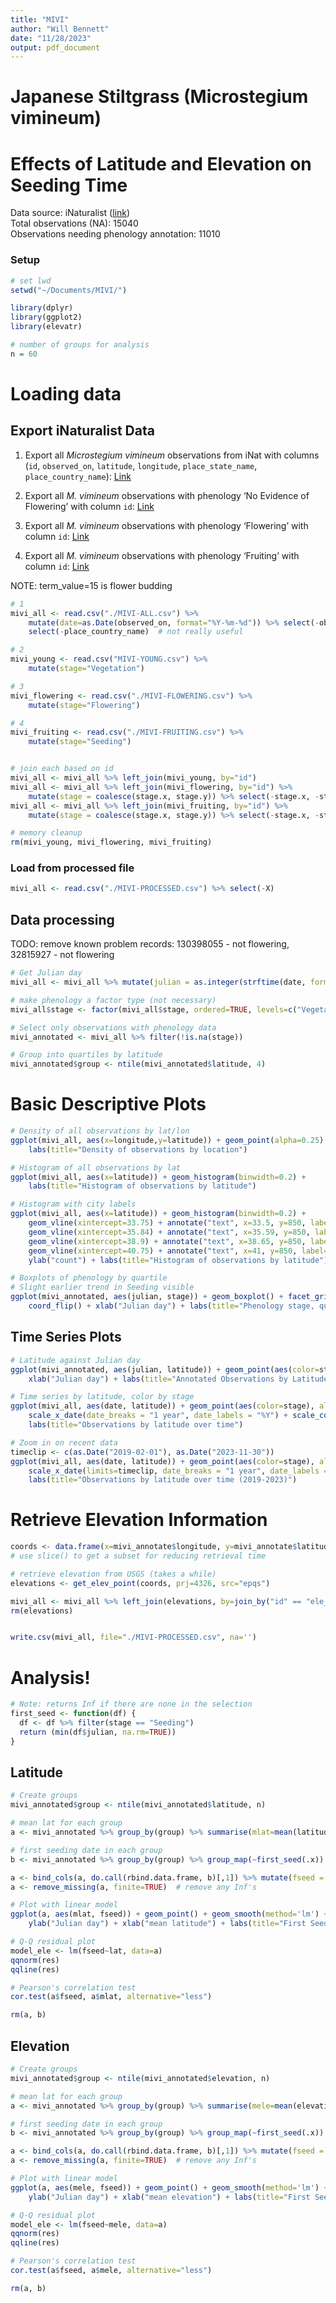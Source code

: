 ```yaml
---
title: "MIVI"
author: "Will Bennett"
date: "11/28/2023"
output: pdf_document
---
```


# Japanese Stiltgrass (Microstegium vimineum)
# Effects of Latitude and Elevation on Seeding Time

Data source: iNaturalist ([link](https://www.inaturalist.org/taxa/116710-Microstegium-vimineum))<br/>
Total observations (NA): 15040<br/>
Observations needing phenology annotation: 11010<br/>

### Setup

```R
# set lwd
setwd("~/Documents/MIVI/")

library(dplyr)
library(ggplot2)
library(elevatr)

# number of groups for analysis
n = 60
```


# Loading data

## Export iNaturalist Data

1. Export all _Microstegium vimineum_ observations from iNat with columns (`id`, `observed_on`, `latitude`, `longitude`, `place_state_name`, `place_country_name`):
[Link](https://www.inaturalist.org/observations/export?quality_grade=research&identifications=any&place_id=97394&taxon_id=116710&verifiable=true)

2. Export all _M. vimineum_ observations with phenology 'No Evidence of Flowering' with column `id`:
[Link](https://www.inaturalist.org/observations/export?quality_grade=research&identifications=any&place_id=97394&taxon_id=116710&verifiable=true&term_id=12&term_value_id=21)

2. Export all _M. vimineum_ observations with phenology 'Flowering' with column `id`:
[Link](https://www.inaturalist.org/observations/export?quality_grade=research&identifications=any&place_id=97394&taxon_id=116710&verifiable=true&term_id=12&term_value_id=13)

2. Export all _M. vimineum_ observations with phenology 'Fruiting' with column `id`:
[Link](https://www.inaturalist.org/observations/export?quality_grade=research&identifications=any&place_id=97394&taxon_id=116710&verifiable=true&term_id=12&term_value_id=14)

NOTE: term_value=15 is flower budding

```R
# 1
mivi_all <- read.csv("./MIVI-ALL.csv") %>%
    mutate(date=as.Date(observed_on, format="%Y-%m-%d")) %>% select(-observed_on) %>%
    select(-place_country_name)  # not really useful

# 2
mivi_young <- read.csv("MIVI-YOUNG.csv") %>%
    mutate(stage="Vegetation")

# 3
mivi_flowering <- read.csv("./MIVI-FLOWERING.csv") %>%
    mutate(stage="Flowering")

# 4
mivi_fruiting <- read.csv("./MIVI-FRUITING.csv") %>%
    mutate(stage="Seeding")


# join each based on id
mivi_all <- mivi_all %>% left_join(mivi_young, by="id")
mivi_all <- mivi_all %>% left_join(mivi_flowering, by="id") %>%
    mutate(stage = coalesce(stage.x, stage.y)) %>% select(-stage.x, -stage.y)
mivi_all <- mivi_all %>% left_join(mivi_fruiting, by="id") %>%
    mutate(stage = coalesce(stage.x, stage.y)) %>% select(-stage.x, -stage.y)

# memory cleanup
rm(mivi_young, mivi_flowering, mivi_fruiting)
```

### Load from processed file

```R
mivi_all <- read.csv("./MIVI-PROCESSED.csv") %>% select(-X)
```

## Data processing

TODO: remove known problem records:
130398055 - not flowering,
32815927 - not flowering

```R
# Get Julian day
mivi_all <- mivi_all %>% mutate(julian = as.integer(strftime(date, format="%j")))

# make phenology a factor type (not necessary)
mivi_all$stage <- factor(mivi_all$stage, ordered=TRUE, levels=c("Vegetation", "Flowering", "Seeding"))

# Select only observations with phenology data
mivi_annotated <- mivi_all %>% filter(!is.na(stage))

# Group into quartiles by latitude
mivi_annotated$group <- ntile(mivi_annotated$latitude, 4)
```


# Basic Descriptive Plots

```R
# Density of all observations by lat/lon
ggplot(mivi_all, aes(x=longitude,y=latitude)) + geom_point(alpha=0.25) +
    labs(title="Density of observations by location")

# Histogram of all observations by lat
ggplot(mivi_all, aes(x=latitude)) + geom_histogram(binwidth=0.2) +
    labs(title="Histogram of observations by latitude")

# Histogram with city labels
ggplot(mivi_all, aes(x=latitude)) + geom_histogram(binwidth=0.2) +
    geom_vline(xintercept=33.75) + annotate("text", x=33.5, y=850, label="Atlanta", angle=90) +
    geom_vline(xintercept=35.84) + annotate("text", x=35.59, y=850, label="Raleigh", angle=90) +
    geom_vline(xintercept=38.9) + annotate("text", x=38.65, y=850, label="Washington", angle=90) +
    geom_vline(xintercept=40.75) + annotate("text", x=41, y=850, label="New York", angle=90) +
    ylab("count") + labs(title="Histogram of observations by latitude")

# Boxplots of phenology by quartile
# Slight earlier trend in Seeding visible
ggplot(mivi_annotated, aes(julian, stage)) + geom_boxplot() + facet_grid(~group) +
    coord_flip() + xlab("Julian day") + labs(title="Phenology stage, quartiles by latitude")
```

## Time Series Plots
```R
# Latitude against Julian day
ggplot(mivi_annotated, aes(julian, latitude)) + geom_point(aes(color=stage), alpha=0.5) + scale_color_hue() +
    xlab("Julian day") + labs(title="Annotated Observations by Latitude and Julian Day")

# Time series by latitude, color by stage
ggplot(mivi_all, aes(date, latitude)) + geom_point(aes(color=stage), alpha=0.5) +
    scale_x_date(date_breaks = "1 year", date_labels = "%Y") + scale_color_hue() +
    labs(title="Observations by latitude over time")

# Zoom in on recent data
timeclip <- c(as.Date("2019-02-01"), as.Date("2023-11-30"))
ggplot(mivi_all, aes(date, latitude)) + geom_point(aes(color=stage), alpha=0.5) +
    scale_x_date(limits=timeclip, date_breaks = "1 year", date_labels = "%Y") + scale_color_hue() +
    labs(title="Observations by latitude over time (2019-2023)")
```


# Retrieve Elevation Information

```R
coords <- data.frame(x=mivi_annotate$longitude, y=mivi_annotate$latitude, ele_id=mivi_annotate$id) # %>% slice(1:100)
# use slice() to get a subset for reducing retrieval time

# retrieve elevation from USGS (takes a while)
elevations <- get_elev_point(coords, prj=4326, src="epqs")

mivi_all <- mivi_all %>% left_join(elevations, by=join_by("id" == "ele_id")) %>% select(-elev_units, -geometry)
rm(elevations)


write.csv(mivi_all, file="./MIVI-PROCESSED.csv", na='')
```


# Analysis!

```R
# Note: returns Inf if there are none in the selection
first_seed <- function(df) {
  df <- df %>% filter(stage == "Seeding")
  return (min(df$julian, na.rm=TRUE))
}
```

## Latitude

```R
# Create groups
mivi_annotated$group <- ntile(mivi_annotated$latitude, n)

# mean lat for each group
a <- mivi_annotated %>% group_by(group) %>% summarise(mlat=mean(latitude, na.rm=TRUE))

# first seeding date in each group
b <- mivi_annotated %>% group_by(group) %>% group_map(~first_seed(.x))

a <- bind_cols(a, do.call(rbind.data.frame, b)[,1]) %>% mutate(fseed = ...3) %>% select(-...3)
a <- remove_missing(a, finite=TRUE)  # remove any Inf's

# Plot with linear model
ggplot(a, aes(mlat, fseed)) + geom_point() + geom_smooth(method='lm') +
    ylab("Julian day") + xlab("mean latitude") + labs(title="First Seeding Day by Latitude")

# Q-Q residual plot
model_ele <- lm(fseed~lat, data=a)
qqnorm(res)
qqline(res)

# Pearson's correlation test
cor.test(a$fseed, a$mlat, alternative="less")

rm(a, b)
```

## Elevation

```R
# Create groups
mivi_annotated$group <- ntile(mivi_annotated$elevation, n)

# mean lat for each group
a <- mivi_annotated %>% group_by(group) %>% summarise(mele=mean(elevation, na.rm=TRUE))

# first seeding date in each group
b <- mivi_annotated %>% group_by(group) %>% group_map(~first_seed(.x))

a <- bind_cols(a, do.call(rbind.data.frame, b)[,1]) %>% mutate(fseed = ...3) %>% select(-...3)
a <- remove_missing(a, finite=TRUE)  # remove any Inf's

# Plot with linear model
ggplot(a, aes(mele, fseed)) + geom_point() + geom_smooth(method='lm') +
    ylab("Julian day") + xlab("mean elevation") + labs(title="First Seeding Day by Elevation")

# Q-Q residual plot
model_ele <- lm(fseed~mele, data=a)
qqnorm(res)
qqline(res)

# Pearson's correlation test
cor.test(a$fseed, a$mele, alternative="less")

rm(a, b)
```


<!--
data <- data.frame("category" = c('Annotated', 'Not Annotated'), "amount" = c(2952, 12066))
ggplot(data, aes(x="", y=amount, fill=category)) +
    geom_bar(stat="identity", width=1) +
    coord_polar("y", start=0)
-->
